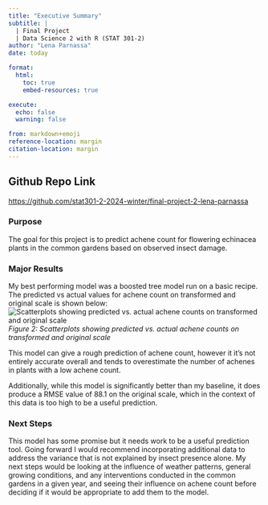 ```yaml
---
title: "Executive Summary"
subtitle: |
  | Final Project 
  | Data Science 2 with R (STAT 301-2)
author: "Lena Parnassa"
date: today

format:
  html:
    toc: true
    embed-resources: true

execute:
  echo: false
  warning: false

from: markdown+emoji 
reference-location: margin
citation-location: margin
---
```

::: {.callout-tip icon=false}

## Github Repo Link
[https://github.com/stat301-2-2024-winter/final-project-2-lena-parnassa](https://github.com/stat301-2-2024-winter/final-project-2-lena-parnassa)

:::

### Purpose
The goal for this project is to predict achene count for flowering echinacea plants in the common gardens based on observed insect damage.

### Major Results
My best performing model was a boosted tree model run on a basic recipe. The predicted vs actual values for achene count on transformed and original scale is shown below:
![Scatterplots showing predicted vs. actual achene counts on transformed and original scale](results/results_plot_bt.png)*Figure 2: Scatterplots showing predicted vs. actual achene counts on transformed and original scale*

This model can give a rough prediction of achene count, however it it's not entirely accurate overall and tends to overestimate the number of achenes in plants with a low achene count.

Additionally, while this model is significantly better than my baseline, it does produce a RMSE value of 88.1 on the original scale, which in the context of this data is too high to be a useful prediction.

### Next Steps
This model has some promise but it needs work to be a useful prediction tool. Going forward I would recommend incorporating additional data to address the variance that is not explained by insect presence alone. My next steps would be looking at the influence of weather patterns, general growing conditions, and any interventions conducted in the common gardens in a given year, and seeing their influence on achene count before deciding if it would be appropriate to add them to the model.
